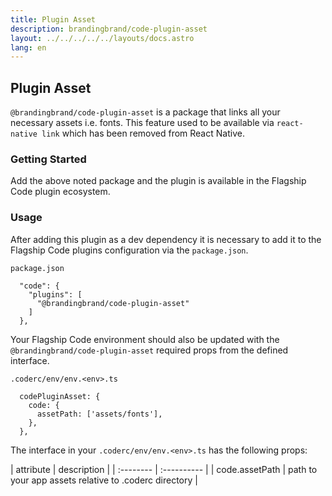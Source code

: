 ```yaml
---
title: Plugin Asset
description: brandingbrand/code-plugin-asset
layout: ../../../../../layouts/docs.astro
lang: en
---
```



## Plugin Asset

`@brandingbrand/code-plugin-asset` is a package that links all your necessary assets i.e. fonts. This feature used to be available via `react-native link` which has been removed from React Native.

### Getting Started

<div class="flex w-full my-6">
  <CodeCopy args="yarn add -D @brandingbrand/code-plugin-asset" />
</div>

Add the above noted package and the plugin is available in the Flagship Code plugin ecosystem.

### Usage

After adding this plugin as a dev dependency it is necessary to add it to the Flagship Code plugins configuration via the `package.json`.

`package.json`

```
  "code": {
    "plugins": [
      "@brandingbrand/code-plugin-asset"
    ]
  },
```

Your Flagship Code environment should also be updated with the `@brandingbrand/code-plugin-asset` required props from the defined interface.

`.coderc/env/env.<env>.ts`

```
  codePluginAsset: {
    code: {
      assetPath: ['assets/fonts'],
    },
  },
```

The interface in your `.coderc/env/env.<env>.ts` has the following props:

<div class="my-4 overflow-scroll">
| attribute        | description                                             |
| :--------        | :----------                                             |
| code.assetPath        | path to your app assets relative to .coderc directory |
</div>
